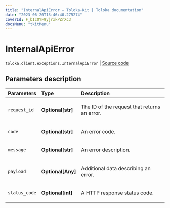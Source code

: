 ```yaml
---
title: "InternalApiError — Toloka-Kit | Toloka documentation"
date: "2023-06-20T13:46:40.275274"
coverId: F_bIcOYF9yjrxkPZrXc3
docsMenu: "tkitMenu"
---
```


# InternalApiError

`toloka.client.exceptions.InternalApiError` | [Source code](https://github.com/Toloka/toloka-kit/blob/v1.2.0/src/client/exceptions.py#L110)

## Parameters description

| Parameters | Type | Description |
| :----------| :----| :-----------|
`request_id`|**Optional\[str\]**|<p>The ID of the request that returns an error.</p>
`code`|**Optional\[str\]**|<p>An error code.</p>
`message`|**Optional\[str\]**|<p>An error description.</p>
`payload`|**Optional\[Any\]**|<p>Additional data describing an error.</p>
`status_code`|**Optional\[int\]**|<p>A HTTP response status code.</p>